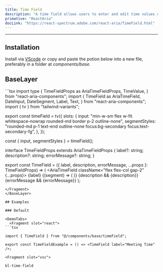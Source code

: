 ```yaml
---
title: Time Field
description: "A time field allows users to enter and edit time values using a keyboard. Each part of a time value is displayed in an individually editable segment."
primative: "ReactAria"
docLink: "https://react-spectrum.adobe.com/react-aria/TimeField.html"
---
```

---

<MdxExample>
  <TimeFieldExample label="Event Time" client:load/>
</MdxExample>

## Installation

Install via [VScode](/docs/getting-started/vsc) or copy and paste the potion below into a new file, preferably in a folder at _components/base_.

## BaseLayer

<BaseLayer>
<Fragment slot="contentSlot">
```tsx
import type {
  TimeFieldProps as AriaTimeFieldProps,
  TimeValue,
} from "react-aria-components";
import {
  TimeField as AriaTimeField,
  DateInput,
  DateSegment,
  Label,
  Text,
} from "react-aria-components";
import { tv } from "tailwind-variants";

export const timeField = tv({
  slots: {
    input:
      "min-w-sm flex w-fit whitespace-nowrap rounded-md border p-2 outline-none",
    segmentStyles:
      "rounded-md p-1 text-end outline-none focus:bg-secondary focus:text-secondary-fg",
  },
});

const { input, segmentStyles } = timeField();

interface TimeFieldProps<T extends TimeValue> extends AriaTimeFieldProps<T> {
  label?: string;
  description?: string;
  errorMessage?: string;
}

export const TimeField = <T extends TimeValue>({
  label,
  description,
  errorMessage,
  ...props
}: TimeFieldProps<T>) => (
  <AriaTimeField className="flex flex-col gap-2" {...props}>
    <Label>{label}</Label>
    <DateInput className={input()}>
      {(segment) => (
        <DateSegment className={segmentStyles()} segment={segment} />
      )}
    </DateInput>
    {description && <Text slot="description">{description}</Text>}
    {errorMessage && <Text slot="errorMessage">{errorMessage}</Text>}
  </AriaTimeField>
);

```
</Fragment>
</BaseLayer>

## Examples

### Default 

<DemoTabs>
  <Fragment slot="react">
```tsx

import { TimeField } from "@/components/base/timeField";

export const TimeFieldExample = () => <TimeField label="Meeting Time" />;

```
  </Fragment>

    <Fragment slot="vsc">
```bash
bl-time-field
```
  </Fragment>
</DemoTabs>


